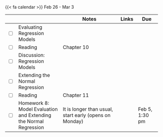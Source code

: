 {{< fa calendar >}} Feb 26 - Mar 3


<table class="table-striped text-left table-bordered" align = "center">

  <thead>
    <th style="width:  3%"></th>
    <th style="width:  30%"></th>
    <th style="width:  40%">Notes</th>
    <th style="width:  8%">Links</th>
    <th style="width:  15%">Due</th>
  </thead>
  
  <tr>
    <td><input type="checkbox" /></td>
    <td> Evaluating Regression Models &nbsp; &nbsp; </td>
    <td> </td>
    <td><a href="https://mdogucu.github.io/stats115-wi24-slides/week08/8a-model-evaluation.html" target ="_blank"> <i class="fas fa-laptop" aria-hidden="true"
            title="External Link to Slides" target = "_blank"></i></a> </td>
    <td></td>
  </tr>
  
 <tr>
    <td><input type="checkbox" /></td>
    <td> Reading </td>
    <td>Chapter 10</td>
    <td><a href="https://www.bayesrulesbook.com" target ="_blank"> <i class="fas fa-book" aria-hidden="true"
            title="External Link to the Book" target = "_blank"></i></a></td>
    <td></td>
  </tr>
  
   <tr>
    <td><input type="checkbox" /></td>
    <td> Discussion: Regression Models &nbsp; &nbsp; </td>
    <td> </td>
    <td> </td>
    <td></td>
  </tr>
  

  <tr>
    <td><input type="checkbox" /></td>
    <td> Extending the Normal Regression &nbsp; &nbsp; </td>
    <td> </td>
    <td><a href="https://mdogucu.github.io/stats115-wi24-slides/week08/8b-beyond-simple.html" target ="_blank"> <i class="fas fa-laptop" aria-hidden="true"
            title="External Link to Slides" target = "_blank"></i></a> </td>
    <td></td>
  </tr>
  
 <tr>
    <td><input type="checkbox" /></td>
    <td> Reading </td>
    <td>Chapter 11</td>
    <td><a href="https://www.bayesrulesbook.com" target ="_blank"> <i class="fas fa-book" aria-hidden="true"
            title="External Link to the Book" target = "_blank"></i></a></td>
    <td></td>
  </tr>

<tr>
    <td><input type="checkbox" /></td>
    <td> Homework 8: Model Evaluation and Extending the Normal Regression &nbsp; &nbsp; </td>
    <td>It is longer than usual, start early (opens on Monday)</td>
    <td><a href="https://www.gradescope.com/courses/690902/assignments/4120551" target ="_blank"> <i class="fas fa-edit" aria-hidden="true"
            title="External Link to Gradescope" target = "_blank"></i></a></td>
    <td>Feb 5, 1:30 pm</td>
  </tr>
        
</table>